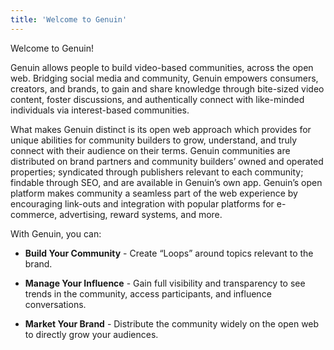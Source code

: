 ```yaml
---
title: 'Welcome to Genuin'
---
```


Welcome to Genuin! 

Genuin allows people to build video-based communities, across the open web. Bridging social media and community, Genuin empowers consumers, creators, and brands, to gain and share knowledge through bite-sized video content, foster discussions, and authentically connect with like-minded individuals via interest-based communities.

What makes Genuin distinct is its open web approach which provides for unique abilities for community builders to grow, understand, and truly connect with their audience on their terms. Genuin communities are distributed on brand partners and community builders’ owned and operated properties; syndicated through publishers relevant to each community; findable through SEO, and are available in Genuin’s own app. Genuin’s open platform makes community a seamless part of the web experience by encouraging link-outs and integration with popular platforms for e-commerce, advertising, reward systems, and more.


With Genuin, you can:

- **Build Your Community** - Create “Loops” around topics relevant to the brand.

- **Manage Your Influence** - Gain full visibility and transparency to see trends in the community, access participants, and influence conversations.

- **Market Your Brand** - Distribute the community widely on the open web to directly grow your audiences.